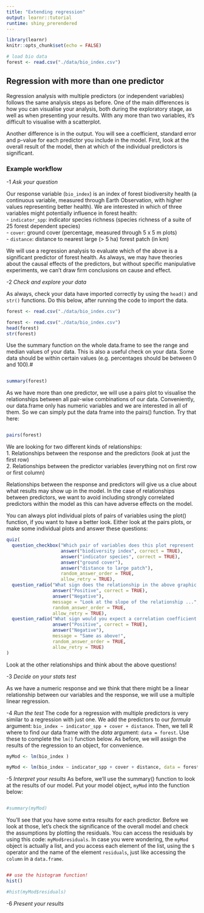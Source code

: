 ```yaml
---
title: "Extending regression"
output: learnr::tutorial
runtime: shiny_prerendered
---
```


```r
library(learnr)
knitr::opts_chunk$set(echo = FALSE)

# load bio data
forest <- read.csv("./data/bio_index.csv")

```


## Regression with more than one predictor

Regression analysis with multiple predictors (or independent variables) follows the same analysis steps as before. One of the main differences is how you can visualise your analysis, both during the exploratory stage, as well as when presenting your results. With any more than two variables, it's difficult to visualise with a scatterplot.

Another difference is in the output. You will see a coefficient, standard error and p-value for each predictor you include in the model. First, look at the overall result of the model, then at which of the individual predictors is significant.

### Example workflow

-1 *Ask your question*

Our response variable (`bio_index`) is an index of forest biodiversity health (a continuous variable, measured through Earth Observation, with higher values representing better health). We are interested in which of three variables might potentially influence in forest health:   
- `indicator_spp`: indicator species richness (species richness of a suite of 25 forest dependent species)  
- `cover`: ground cover (percentage, measured through 5 x 5 m plots)  
- `distance`: distance to nearest large (> 5 ha) forest patch (in km)    

We will use a regression analysis to evaluate which of the above is a significant predictor of forest health. As always, we may have theories about the causal effects of the predictors, but without specific manipulative experiments, we can't draw firm conclusions on cause and effect.


-2 *Check and explore your data*

As always, check your data have imported correctly by using the `head()` and `str()` functions. Do this below, after running the code to import the data.

```r

forest <- read.csv("./data/bio_index.csv")


```

```r

forest <- read.csv("./data/bio_index.csv")
head(forest)
str(forest)

```

Use the summary function on the whole data.frame to see the range and median values of your data. This is also a useful check on your data. Some data should be within certain values (e.g. percentages should be between 0 and 100).#

```r


```

```r

summary(forest)

```

As we have more than one predictor, we will use a pairs plot to visualise the relationships between all pair-wise combinations of our data. Conveniently, our data.frame only has numeric variables and we are interested in all of them. So we can simply put the data frame into the pairs() function. Try that here:

```r


```

```r

pairs(forest)

```
We are looking for two different kinds of relationships:   
1. Relationships between the response and the predictors (look at just the first row)   
2. Relationships between the predictor variables (everything not on first row or first column)  

Relationships between the response and predictors will give us a clue about what results may show up in the model. In the case of relationships between predictors, we want to avoid including strongly correlated predictors within the model as this can have adverse effects on the model.

You can always plot individual plots of pairs of variables using the plot() function, if you want to have a better look. Either look at the pairs plots, or make some individual plots and answer these questions:

```r
quiz(
  question_checkbox("Which pair of variables does this plot represent ![](images/scatter1.png)",
                    answer("biodiversity index", correct = TRUE),
                    answer("indicator species", correct = TRUE),
                    answer("ground cover"),
                    answer("distance to large patch"),
                    random_answer_order = TRUE,
                    allow_retry = TRUE),
  question_radio("What sign does the relationship in the above graphic have?",
                 answer("Positive", correct = TRUE),
                 answer("Negative"),
                 message = "Look at the slope of the relationship ...",
                 random_answer_order = TRUE,
                 allow_retry = TRUE),
  question_radio("What sign would you expect a correlation coefficient to have?",
                 answer("Positive", correct = TRUE),
                 answer("Negative"),
                 message = "Same as above!",
                 random_answer_order = TRUE,
                 allow_retry = TRUE)
)
```

Look at the other relationships and think about the above questions!


-3 *Decide on your stats test*

As we have a numeric response and we think that there might be a linear relationship between our variables and the response, we will use a multiple linear regression.


-4 *Run the test*
The code for a regression with multiple predictors is very similar to a regression with just one. We add the predictors to our *formula* argument:
`bio_index ~ indicator_spp + cover + distance`. Then, we tell R where to find our data frame with the *data* argument: `data = forest`. Use these to complete the `lm()` function below. As before, we will assign the results of the regression to an object, for convenience.

```r

myMod <- lm(bio_index )

```

```r

myMod <- lm(bio_index ~ indicator_spp + cover + distance, data = forest)

```

-5 *Interpret your results*
As before, we'll use the summary() function to look at the results of our model. Put your model object, `myMod` into the function below:

```r

```

```r
#summary(myMod)

```

You'll see that you have some extra results for each predictor. Before we look at those, let's check the significance of the overall model and check the assumptions by plotting the residuals. You can access the residuals by using this code: `myMod$residuals`. In case you were wondering, the `myMod` object is actually a list, and you access each element of the list, using the `$` operator and the name of the element `residuals`, just like accessing the `column` in a `data.frame`.

```r

```

```r

## use the histogram function!
hist()

```

```r

#hist(myMod$residuals)

```


-6 *Present your results*



